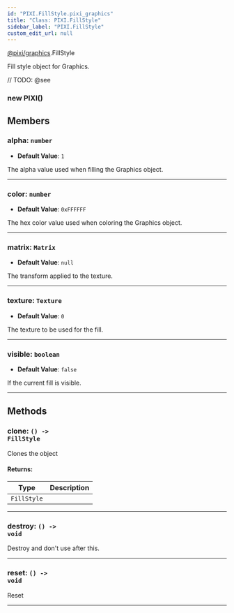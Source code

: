 ```yaml
---
id: "PIXI.FillStyle.pixi_graphics"
title: "Class: PIXI.FillStyle"
sidebar_label: "PIXI.FillStyle"
custom_edit_url: null
---
```


[@pixi/graphics](../modules/pixi_graphics).FillStyle


Fill style object for Graphics.



// TODO: @see

        

<article>

### new PIXI()
</article>



## Members
<article>

### alpha: <span><code>number</code></span>
- **Default Value**: <code>1</code>

The alpha value used when filling the Graphics object.

</article>


---------------------------------------

<article>

### color: <span><code>number</code></span>
- **Default Value**: <code>0xFFFFFF</code>

The hex color value used when coloring the Graphics object.

</article>


---------------------------------------

<article>

### matrix: <span><code>Matrix</code></span>
- **Default Value**: <code>null</code>

The transform applied to the texture.

</article>


---------------------------------------

<article>

### texture: <span><code>Texture</code></span>
- **Default Value**: <code>0</code>

The texture to be used for the fill.

</article>


---------------------------------------

<article>

### visible: <span><code>boolean</code></span>
- **Default Value**: <code>false</code>

If the current fill is visible.

</article>


---------------------------------------


## Methods
<article>

### clone: <span><code>() -&#62; FillStyle</code></span>
Clones the object

#### Returns:
| Type                   | Description |
| ---------------------- | ----------- |
| <code>FillStyle</code> |             |
</article>


---------------------------------------

<article>

### destroy: <span><code>() -&#62; void</code></span>
Destroy and don't use after this.

</article>


---------------------------------------

<article>

### reset: <span><code>() -&#62; void</code></span>
Reset

</article>


---------------------------------------


    
